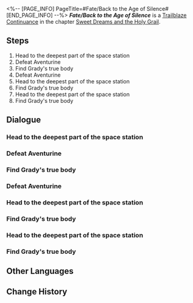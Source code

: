 <%-- [PAGE_INFO]
PageTitle=#Fate/Back to the Age of Silence#
[END_PAGE_INFO] --%>
{{Stub|Dialogue.}}
{{Mission Infobox
|id            = 1040554
|title         = 
|image         = <!--Mission Fate/Back to the Age of Silence.png-->
|type          = Trailblaze Continuance
|event_name    = 
|chapter       = Sweet Dreams and the Holy Grail
|requirements  = [[Trailblaze Continuance]] ''[[Fate/Back to the Age of Silence]]'' completed
|summary       = <!--official mission summary from Fate's Atlas-->
|characters    = Boothill; Saber; Trailblazer
|startLocation = [[<!--starting world-->]] - [[<!--starting area-->]]
|world         = <!--starting world-->
|area          = <!--starting area-->
|prev          = 
|next          = 
|rewards       = Trailblaze EXP*800; Stellar Jade*100; Traveler's Guide*6; Refined Aether*6; Credit*120,000
}}
'''''Fate/Back to the Age of Silence''''' is a [[Trailblaze Continuance]] in the chapter [[Sweet Dreams and the Holy Grail]].

==Steps==
# Head to the deepest part of the space station
# Defeat Aventurine
# Find Grady's true body
# Defeat Aventurine
# Head to the deepest part of the space station
# Find Grady's true body
# Head to the deepest part of the space station
# Find Grady's true body

<!--
==Gameplay Notes==

--><!--
==Trial Character==

-->
==Dialogue==
{{Stub Dialogue}}
===Head to the deepest part of the space station{{subst:void|<!--104055401-->}}===
{{Mission Description|type=continuance|location=<!--to be added-->|''Plan 6 from Outer Space''<br />Synopsis: While trailblazing the silver rail in Penacony, the Lampmoth Family intercepted a distress signal and stumbled upon an abandoned space station. But the moment they stepped inside to investigate, they unknowingly unsealed hell's gates. Lurking monsters moved like phantoms, striking without warning &mdash; leaving behind only grisly slaughter, over and over. And yet the Lampmoth warriors, who dare face this terror, answer their howls with gore and gunfire.}}
{{Dialogue Start}}
:{{tx}}
{{Dialogue End}}

===Defeat Aventurine{{subst:void|<!--104055413-->}}===
{{Mission Description|type=continuance|location=<!--to be added-->|update|Of course, a masterpiece doesn't come from a genius director like me alone... It also needs a brilliant actor to light up the screen.}}
{{Dialogue Start}}
:{{tx}}
{{Dialogue End}}

===Find Grady's true body{{subst:void|<!--104055408-->}}===
{{Mission Description|type=continuance|location=<!--to be added-->|update|I'm not some third-grade director! I'm the greatest artist in Penacony's cinematic history! Got it? Artist!}}
{{Dialogue Start}}
:{{tx}}
{{Dialogue End}}

===Defeat Aventurine{{subst:void|<!--104055410-->}}===
{{Mission Description|type=continuance|location=<!--to be added-->|update|Of course, a masterpiece doesn't come from a genius director like me alone... It also needs a brilliant actor to light up the screen.}}
{{Dialogue Start}}
:{{tx}}
{{Dialogue End}}

===Head to the deepest part of the space station{{subst:void|<!--104055403-->}}===
{{Mission Description|type=continuance|location=<!--to be added-->|update|''Plan 6 from Outer Space''<br />Synopsis: While trailblazing the silver rail in Penacony, the Lampmoth Family intercepted a distress signal and stumbled upon an abandoned space station. But the moment they stepped inside to investigate, they unknowingly unsealed hell's gates. Lurking monsters moved like phantoms, striking without warning &mdash; leaving behind only grisly slaughter, over and over. And yet the Lampmoth warriors, who dare face this terror, answer their howls with gore and gunfire.}}
{{Dialogue Start}}
:{{tx}}
{{Dialogue End}}

===Find Grady's true body{{subst:void|<!--104055404-->}}===
{{Mission Description|type=continuance|location=<!--to be added-->|update|I'm not some third-grade director! I'm the greatest artist in Penacony's cinematic history! Got it? Artist!}}
{{Dialogue Start}}
:{{tx}}
{{Dialogue End}}

===Head to the deepest part of the space station{{subst:void|<!--104055414-->}}===
{{Mission Description|type=continuance|location=<!--to be added-->|update|''Plan 6 from Outer Space''<br />Synopsis: While trailblazing the silver rail in Penacony, the Lampmoth Family intercepted a distress signal and stumbled upon an abandoned space station. But the moment they stepped inside to investigate, they unknowingly unsealed hell's gates. Lurking monsters moved like phantoms, striking without warning &mdash; leaving behind only grisly slaughter, over and over. And yet the Lampmoth warriors, who dare face this terror, answer their howls with gore and gunfire.}}
{{Dialogue Start}}
:{{tx}}
{{Dialogue End}}

===Find Grady's true body{{subst:void|<!--104055415-->}}===
{{Mission Description|type=continuance|location=<!--to be added-->|update|I'm not some third-grade director! I'm the greatest artist in Penacony's cinematic history! Got it? Artist!}}
{{Dialogue Start}}
:{{tx}}
{{Dialogue End}}

==Other Languages==
{{Other Languages
|en   = Fate/Back to the Age of Silence
|zhs  = 命运/重返静默时代
|zht  = 命運/重返靜默時代
|ja   = Fate&nbsp;/&nbsp;沈黙の時代への回帰
|ko   = Fate/침묵의 시대로의 귀환
|es   = Fate/Retorno a la era del silencio
|fr   = Fate/Retour à l'ère du silence
|ru   = Судьба: Возвращение в эпоху молчания
|th   = Fate/ หวนสู่ยุคแห่งความเงียบงัน
|vi   = Fate/Trở Lại Thời Đại Tĩnh Lặng
|de   = Fate/Zurück zur Ära der Stille
|id   = Fate/Kembali ke Era yang Sunyi
|pt   = Fate/Retorno à Era do Silêncio
}}

==Change History==
{{Change History|3.4}}
